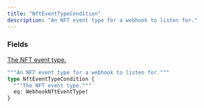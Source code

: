 ```yaml
---
title: "NftEventTypeCondition"
description: "An NFT event type for a webhook to listen for."
---
```


### Fields

<a href="/api-reference/types/webhooknfteventtype">
  <ResponseField name="eq" type="WebhookNftEventType!" required>
    The NFT event type.
  </ResponseField>
</a>


```graphql NftEventTypeCondition
"""An NFT event type for a webhook to listen for."""
type NftEventTypeCondition {
  """The NFT event type."""
  eq: WebhookNftEventType!
}
```
